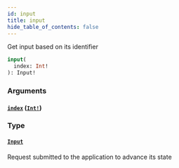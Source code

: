 ```yaml
---
id: input
title: input
hide_table_of_contents: false
---
```



Get input based on its identifier

```graphql
input(
  index: Int!
): Input!
```


### Arguments

#### [`index`](#) ([`Int!`](../../scalars/int))




### Type

#### [`Input`](../../objects/input)

Request submitted to the application to advance its state
